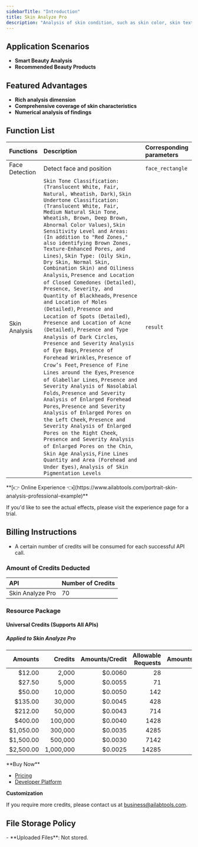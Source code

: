 ```yaml
---
sidebarTitle: "Introduction"
title: Skin Analyze Pro
description: "Analysis of skin condition, such as skin color, skin texture, double eyelids, eye bags, dark circles, wrinkles, acne, spots, etc."
---
```


## Application Scenarios

- **Smart Beauty Analysis**
- **Recommended Beauty Products**

## Featured Advantages

- **Rich analysis dimension**
- **Comprehensive coverage of skin characteristics**
- **Numerical analysis of findings**

## Function List

| Functions      | Description                                                                                                                                                                                                                                                                                                                                                                                                                                                                                                                                                                                                                                                                                                                                                                                                                                                                                                                                                                                                                                                                                                                                                                                                                                                                                                                                                                                                                                                                                                                                                                                          | Corresponding parameters |
|:---------------|:-----------------------------------------------------------------------------------------------------------------------------------------------------------------------------------------------------------------------------------------------------------------------------------------------------------------------------------------------------------------------------------------------------------------------------------------------------------------------------------------------------------------------------------------------------------------------------------------------------------------------------------------------------------------------------------------------------------------------------------------------------------------------------------------------------------------------------------------------------------------------------------------------------------------------------------------------------------------------------------------------------------------------------------------------------------------------------------------------------------------------------------------------------------------------------------------------------------------------------------------------------------------------------------------------------------------------------------------------------------------------------------------------------------------------------------------------------------------------------------------------------------------------------------------------------------------------------------------------------|:-------------------------|
| Face Detection | Detect face and position                                                                                                                                                                                                                                                                                                                                                                                                                                                                                                                                                                                                                                                                                                                                                                                                                                                                                                                                                                                                                                                                                                                                                                                                                                                                                                                                                                                                                                                                                                                                                                             | `face_rectangle`         |
| Skin Analysis  | `Skin Tone Classification: (Translucent White, Fair, Natural, Wheatish, Dark)`, `Skin Undertone Classification: (Translucent White, Fair, Medium Natural Skin Tone, Wheatish, Brown, Deep Brown, Abnormal Color Values)`, `Skin Sensitivity Level and Areas: (In addition to "Red Zones," also identifying Brown Zones, Texture-Enhanced Pores, and Lines)`, `Skin Type: (Oily Skin, Dry Skin, Normal Skin, Combination Skin) and Oiliness Analysis`, `Presence and Location of Closed Comedones (Detailed)`, `Presence, Severity, and Quantity of Blackheads`, `Presence and Location of Moles (Detailed)`, `Presence and Location of Spots (Detailed)`, `Presence and Location of Acne (Detailed)`, `Presence and Type Analysis of Dark Circles`, `Presence and Severity Analysis of Eye Bags`, `Presence of Forehead Wrinkles`, `Presence of Crow’s Feet`, `Presence of Fine Lines around the Eyes`, `Presence of Glabellar Lines`, `Presence and Severity Analysis of Nasolabial Folds`, `Presence and Severity Analysis of Enlarged Forehead Pores`, `Presence and Severity Analysis of Enlarged Pores on the Left Cheek`, `Presence and Severity Analysis of Enlarged Pores on the Right Cheek`, `Presence and Severity Analysis of Enlarged Pores on the Chin`, `Skin Age Analysis`, `Fine Lines Quantity and Area (Forehead and Under Eyes)`, `Analysis of Skin Pigmentation Levels` | `result`                 |


<SkinAnalysisContrast />

<Tip>
**[👉 Online Experience 👈](https://www.ailabtools.com/portrait-skin-analysis-professional-example)**

If you'd like to see the actual effects, please visit the experience page for a trial.
</Tip>

## Billing Instructions

- A certain number of credits will be consumed for each successful API call.

### Amount of Credits Deducted

| API              | Number of Credits |
|:-----------------|:------------------|
| Skin Analyze Pro | 70                |

### Resource Package

#### Universal Credits (Supports All APIs)

##### Applied to Skin Analyze Pro

|   Amounts |   Credits | Amounts/Credit | Allowable Requests | Amounts/Request |
|----------:|----------:|---------------:|-------------------:|----------------:|
|    $12.00 |     2,000 |        $0.0060 |                 28 |         $0.4200 |
|    $27.50 |     5,000 |        $0.0055 |                 71 |         $0.3800 |
|    $50.00 |    10,000 |        $0.0050 |                142 |         $0.3500 |
|   $135.00 |    30,000 |        $0.0045 |                428 |         $0.3150 |
|   $212.00 |    50,000 |        $0.0043 |                714 |         $0.3010 |
|   $400.00 |   100,000 |        $0.0040 |               1428 |         $0.2800 |
| $1,050.00 |   300,000 |        $0.0035 |               4285 |         $0.2450 |
| $1,500.00 |   500,000 |        $0.0030 |               7142 |         $0.2100 |
| $2,500.00 | 1,000,000 |        $0.0025 |              14285 |         $0.1750 |
<Tip>
**Buy Now**

- <a href="https://www.ailabtools.com/price?tab=developer" target="_blank">Pricing</a>
- <a href="https://www.ailabtools.com/developer-platform" target="_blank">Developer Platform</a>

**Customization**

If you require more credits, please contact us at <a href="mailto:business@ailabtools.com">business@ailabtools.com</a>.
</Tip>
## File Storage Policy
<Tip>
- **Uploaded Files**: Not stored.
</Tip>